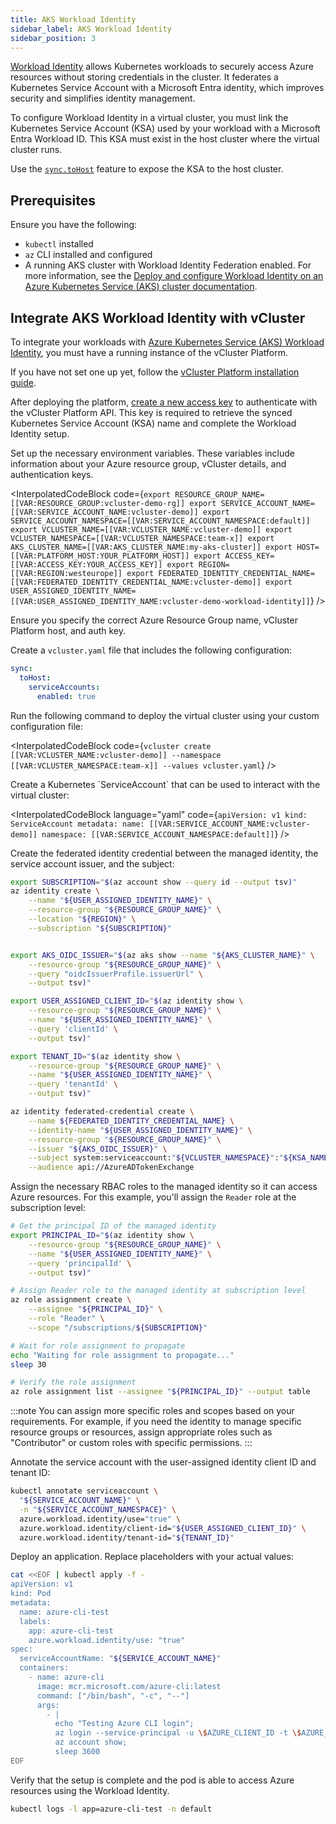 ```yaml
---
title: AKS Workload Identity
sidebar_label: AKS Workload Identity
sidebar_position: 3
---
```




<ProAdmonition/>

[Workload Identity](https://learn.microsoft.com/en-us/azure/aks/workload-identity-overview) allows Kubernetes workloads to securely access Azure resources without storing credentials in the cluster. It federates a Kubernetes Service Account with a Microsoft Entra identity, which improves security and simplifies identity management.

To configure Workload Identity in a virtual cluster, you must link the Kubernetes Service Account (KSA) used by your workload with a Microsoft Entra Workload ID. This KSA must exist in the host cluster where the virtual cluster runs. 

Use the [`sync.toHost`](/vcluster/configure/vcluster-yaml/sync/to-host/) feature to expose the KSA to the host cluster.

## Prerequisites

Ensure you have the following:

- `kubectl` installed
- `az` CLI installed and configured
- A running AKS cluster with Workload Identity Federation enabled. For more information, see the [Deploy and configure Workload Identity on an Azure Kubernetes Service (AKS) cluster documentation](https://learn.microsoft.com/en-us/azure/aks/workload-identity-deploy-cluster).


<!-- vale off -->

## Integrate AKS Workload Identity with vCluster

<Flow>

<Step title="Start vCluster Platform and create an access key">

To integrate your workloads with [Azure Kubernetes Service (AKS) Workload Identity](https://learn.microsoft.com/en-us/azure/aks/workload-identity-overview), you must have a running instance of the vCluster Platform.

If you have not set one up yet, follow the [vCluster Platform installation guide](/platform/next/install/quick-start-guide).

After deploying the platform, [create a new access key](/platform/next/api/authentication) to authenticate with the vCluster Platform API. This key is required to retrieve the synced Kubernetes Service Account (KSA) name and complete the Workload Identity setup.

</Step>

<Step title="Set Up Variables">

Set up the necessary environment variables. These variables include information about your Azure resource group, vCluster details, and authentication keys.

<InterpolatedCodeBlock
  code={`export RESOURCE_GROUP_NAME=[[VAR:RESOURCE_GROUP:vcluster-demo-rg]]
export SERVICE_ACCOUNT_NAME=[[VAR:SERVICE_ACCOUNT_NAME:vcluster-demo]]
export SERVICE_ACCOUNT_NAMESPACE=[[VAR:SERVICE_ACCOUNT_NAMESPACE:default]]
export VCLUSTER_NAME=[[VAR:VCLUSTER_NAME:vcluster-demo]]
export VCLUSTER_NAMESPACE=[[VAR:VCLUSTER_NAMESPACE:team-x]]
export AKS_CLUSTER_NAME=[[VAR:AKS_CLUSTER_NAME:my-aks-cluster]]
export HOST=[[VAR:PLATFORM_HOST:YOUR_PLATFORM_HOST]]
export ACCESS_KEY=[[VAR:ACCESS_KEY:YOUR_ACCESS_KEY]]
export REGION=[[VAR:REGION:westeurope]]
export FEDERATED_IDENTITY_CREDENTIAL_NAME=[[VAR:FEDERATED_IDENTITY_CREDENTIAL_NAME:vcluster-demo]]
export USER_ASSIGNED_IDENTITY_NAME=[[VAR:USER_ASSIGNED_IDENTITY_NAME:vcluster-demo-workload-identity]]`}
/>

Ensure you specify the correct Azure Resource Group name, vCluster Platform host, and auth key.
</Step>

<Step title="Create vCluster Configuration">

Create a `vcluster.yaml` file that includes the following configuration:

```yaml
sync:
  toHost:
    serviceAccounts:
      enabled: true
```

</Step>

<Step title="Deploy the virtual cluster">

Run the following command to deploy the virtual cluster using your custom configuration file:

<InterpolatedCodeBlock
  code={`vcluster create [[VAR:VCLUSTER_NAME:vcluster-demo]] --namespace [[VAR:VCLUSTER_NAMESPACE:team-x]] --values vcluster.yaml`}
/>

</Step>

<Step title="Create a service account">

Create a Kubernetes \`ServiceAccount\` that can be used to interact with the virtual cluster:

<InterpolatedCodeBlock
  language="yaml"
  code={`apiVersion: v1
kind: ServiceAccount
metadata:
  name: [[VAR:SERVICE_ACCOUNT_NAME:vcluster-demo]]
  namespace: [[VAR:SERVICE_ACCOUNT_NAMESPACE:default]]`}
/>
</Step>

<Step title="Read ServiceAccount name From vCluster Platform API">

<GetResourceName />

</Step>

<Step title="Create the managed identity and the federated identity credential">

Create the federated identity credential between the managed identity, the service account issuer, and the subject:

```bash
export SUBSCRIPTION="$(az account show --query id --output tsv)"
az identity create \
    --name "${USER_ASSIGNED_IDENTITY_NAME}" \
    --resource-group "${RESOURCE_GROUP_NAME}" \
    --location "${REGION}" \
    --subscription "${SUBSCRIPTION}"


export AKS_OIDC_ISSUER="$(az aks show --name "${AKS_CLUSTER_NAME}" \
    --resource-group "${RESOURCE_GROUP_NAME}" \
    --query "oidcIssuerProfile.issuerUrl" \
    --output tsv)"

export USER_ASSIGNED_CLIENT_ID="$(az identity show \
    --resource-group "${RESOURCE_GROUP_NAME}" \
    --name "${USER_ASSIGNED_IDENTITY_NAME}" \
    --query 'clientId' \
    --output tsv)"

export TENANT_ID="$(az identity show \
    --resource-group "${RESOURCE_GROUP_NAME}" \
    --name "${USER_ASSIGNED_IDENTITY_NAME}" \
    --query 'tenantId' \
    --output tsv)"

az identity federated-credential create \
    --name ${FEDERATED_IDENTITY_CREDENTIAL_NAME} \
    --identity-name "${USER_ASSIGNED_IDENTITY_NAME}" \
    --resource-group "${RESOURCE_GROUP_NAME}" \
    --issuer "${AKS_OIDC_ISSUER}" \
    --subject system:serviceaccount:"${VCLUSTER_NAMESPACE}":"${KSA_NAME}" \
    --audience api://AzureADTokenExchange
```

</Step>

<Step title="Assign RBAC permissions to the managed identity">

Assign the necessary RBAC roles to the managed identity so it can access Azure resources. For this example, you'll assign the `Reader` role at the subscription level:

```bash
# Get the principal ID of the managed identity
export PRINCIPAL_ID="$(az identity show \
    --resource-group "${RESOURCE_GROUP_NAME}" \
    --name "${USER_ASSIGNED_IDENTITY_NAME}" \
    --query 'principalId' \
    --output tsv)"

# Assign Reader role to the managed identity at subscription level
az role assignment create \
    --assignee "${PRINCIPAL_ID}" \
    --role "Reader" \
    --scope "/subscriptions/${SUBSCRIPTION}"

# Wait for role assignment to propagate
echo "Waiting for role assignment to propagate..."
sleep 30

# Verify the role assignment
az role assignment list --assignee "${PRINCIPAL_ID}" --output table
```

:::note
You can assign more specific roles and scopes based on your requirements. For example, if you need the identity to manage specific resource groups or resources, assign appropriate roles such as "Contributor" or custom roles with specific permissions.
:::

</Step>

<Step title="Annotating the Service Account">

Annotate the service account with the user-assigned identity client ID and tenant ID:

```bash
kubectl annotate serviceaccount \
  "${SERVICE_ACCOUNT_NAME}" \
  -n "${SERVICE_ACCOUNT_NAMESPACE}" \
  azure.workload.identity/use="true" \
  azure.workload.identity/client-id="${USER_ASSIGNED_CLIENT_ID}" \
  azure.workload.identity/tenant-id="${TENANT_ID}"
```

</Step>

<Step title="Deploy an application">

Deploy an application. Replace placeholders with your actual values:

```bash
cat <<EOF | kubectl apply -f -
apiVersion: v1
kind: Pod
metadata:
  name: azure-cli-test
  labels:
    app: azure-cli-test
    azure.workload.identity/use: "true"
spec:
  serviceAccountName: "${SERVICE_ACCOUNT_NAME}"
  containers:
    - name: azure-cli
      image: mcr.microsoft.com/azure-cli:latest
      command: ["/bin/bash", "-c", "--"]
      args:
        - |
          echo "Testing Azure CLI login";
          az login --service-principal -u \$AZURE_CLIENT_ID -t \$AZURE_TENANT_ID --federated-token \$(cat \$AZURE_FEDERATED_TOKEN_FILE);
          az account show;
          sleep 3600
EOF
```

</Step>

<Step title="Verify the Setup">

Verify that the setup is complete and the pod is able to access Azure resources using the Workload Identity.

```bash
kubectl logs -l app=azure-cli-test -n default
```

</Step>
</Flow>
